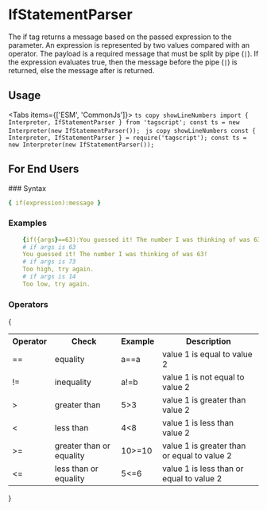 # IfStatementParser


The if tag returns a message based on the passed expression to the parameter.
An expression is represented by two values compared with an operator.
The payload is a required message that must be split by pipe (`|`).
If the expression evaluates true, then the message before the pipe (`|`) is returned, else the message after is returned.

## Usage

<Tabs items={['ESM', 'CommonJs']}>
	<Tab>
		```ts copy showLineNumbers
			import { Interpreter, IfStatementParser } from 'tagscript';
			const ts = new Interpreter(new IfStatementParser());
    	```
    </Tab>
    <Tab>
    	```js copy showLineNumbers
    		const { Interpreter, IfStatementParser } = require('tagscript');
			const ts = new Interpreter(new IfStatementParser());
    	```

</Tab>

</Tabs>

## For End Users

<Callout type="info" emoji={null}>
### Syntax

```yaml
{ if(expression):message }
```

### Examples

```yaml
	{if({args}==63):You guessed it! The number I was thinking of was 63!|Too {if({args}<63):low|high}, try again.}
 	# if args is 63
 	You guessed it! The number I was thinking of was 63!
 	# if args is 73
 	Too high, try again.
 	# if args is 14
 	Too low, try again.
```

### Operators

{

<table>
<tbody>
<tr><th>Operator</th><th>Check</th><th>Example</th><th>Description</th></tr>
<tr><td>==</td><td>equality</td><td>a==a</td><td>value 1 is equal to value 2</td></tr>
<tr><td>!=</td><td>inequality</td><td>a!=b</td><td>value 1 is not equal to value 2</td></tr>
<tr><td>&gt;</td><td>greater than</td><td>5&gt;3</td><td>value 1 is greater than value 2</td></tr>
<tr><td>&lt;</td><td>less than</td><td>4&lt;8</td><td>value 1 is less than value 2</td></tr>
<tr><td>&gt;=</td><td>greater than or equality</td><td>10&gt;=10</td><td>value 1 is greater than or equal to value 2</td></tr>
<tr><td>&lt;=</td><td>less than or equality</td><td>5&lt;=6</td><td>value 1 is less than or equal to value 2</td></tr>
</tbody>
<tfoot>

</tfoot>
</table>
}

</Callout>
